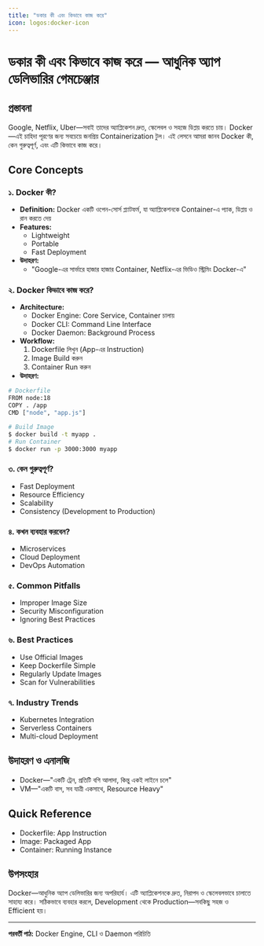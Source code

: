 ```yaml
---
title: "ডকার কী এবং কিভাবে কাজ করে"
icon: logos:docker-icon
---
```


# ডকার কী এবং কিভাবে কাজ করে — আধুনিক অ্যাপ ডেলিভারির গেমচেঞ্জার

## প্রস্তাবনা

Google, Netflix, Uber—সবাই তাদের অ্যাপ্লিকেশন দ্রুত, স্কেলেবল ও সহজে ডিপ্লয় করতে চায়। Docker—এই চাহিদা পূরণের জন্য সবচেয়ে জনপ্রিয় Containerization টুল। এই লেসনে আমরা জানব Docker কী, কেন গুরুত্বপূর্ণ, এবং এটি কিভাবে কাজ করে।

## Core Concepts

### ১. Docker কী?
- **Definition:** Docker একটি ওপেন-সোর্স প্ল্যাটফর্ম, যা অ্যাপ্লিকেশনকে Container-এ প্যাক, ডিপ্লয় ও রান করতে দেয়
- **Features:**
    - Lightweight
    - Portable
    - Fast Deployment
- **উদাহরণ:**
    - "Google-এর সার্ভারে হাজার হাজার Container, Netflix-এর ভিডিও স্ট্রিমিং Docker-এ"

### ২. Docker কিভাবে কাজ করে?
- **Architecture:**
    - Docker Engine: Core Service, Container চালায়
    - Docker CLI: Command Line Interface
    - Docker Daemon: Background Process
- **Workflow:**
    1. Dockerfile লিখুন (App-এর Instruction)
    2. Image Build করুন
    3. Container Run করুন
- **উদাহরণ:**
```bash
# Dockerfile
FROM node:18
COPY . /app
CMD ["node", "app.js"]
```
```bash
# Build Image
$ docker build -t myapp .
# Run Container
$ docker run -p 3000:3000 myapp
```

### ৩. কেন গুরুত্বপূর্ণ?
- Fast Deployment
- Resource Efficiency
- Scalability
- Consistency (Development to Production)

### ৪. কখন ব্যবহার করবেন?
- Microservices
- Cloud Deployment
- DevOps Automation

### ৫. Common Pitfalls
- Improper Image Size
- Security Misconfiguration
- Ignoring Best Practices

### ৬. Best Practices
- Use Official Images
- Keep Dockerfile Simple
- Regularly Update Images
- Scan for Vulnerabilities

### ৭. Industry Trends
- Kubernetes Integration
- Serverless Containers
- Multi-cloud Deployment

## উদাহরণ ও এনালজি
- Docker—"একটি ট্রেন, প্রতিটি বগি আলাদা, কিন্তু একই লাইনে চলে"
- VM—"একটি বাস, সব যাত্রী একসাথে, Resource Heavy"

## Quick Reference
- Dockerfile: App Instruction
- Image: Packaged App
- Container: Running Instance

## উপসংহার

Docker—আধুনিক অ্যাপ ডেলিভারির জন্য অপরিহার্য। এটি অ্যাপ্লিকেশনকে দ্রুত, নিরাপদ ও স্কেলেবলভাবে চালাতে সাহায্য করে। সঠিকভাবে ব্যবহার করলে, Development থেকে Production—সবকিছু সহজ ও Efficient হয়।

---

**পরবর্তী পাঠ:** Docker Engine, CLI ও Daemon পরিচিতি
